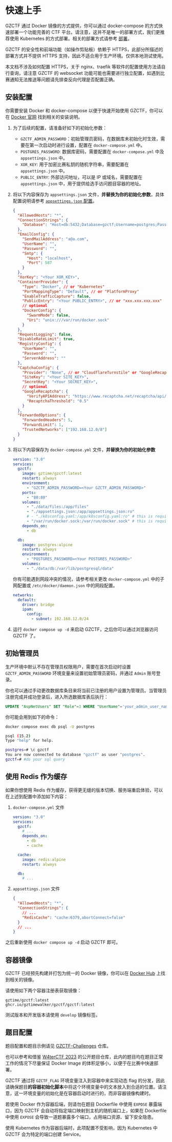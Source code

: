 
# 快速上手

GZCTF 通过 Docker 镜像的方式提供，你可以通过 docker-compose 的方式快速部署一个功能完善的 CTF 平台。请注意，这并不是唯一的部署方式，我们更推荐使用 Kubernetes 的方式部署。相关的部署方式请参考 [部署](/deployment)。

<Callout type="warning">

GZCTF 的安全性和前端功能（如操作剪贴板）依赖于 HTTPS，此部分所描述的部署方式并不提供 HTTPS 支持，因此不适合用于生产环境。仅供本地测试使用。

本文档不涉及如何配置 HTTPS，关于 nginx、traefik 等软件的配置使用方法请自行查询，请注意 GZCTF 的 websocket 功能可能也需要进行独立配置，如遇到比赛通知无法推送等问题请先排查反向代理是否配置正确。

</Callout>

## 安装配置

<Callout type="info">

你需要安装 Docker 和 docker-compose 以便于快速开始使用 GZCTF，你可以在 [Docker 官网](https://docs.docker.com/engine/install/) 找到相关的安装说明。

</Callout>

1. 为了后续的配置，请准备好如下的初始化参数：

   - `GZCTF_ADMIN_PASSWORD`：初始管理员密码，在数据库未初始化时生效，需要在第一次启动时进行设置，配置在 `docker-compose.yml` 中。
   - `POSTGRES_PASSWORD`: 数据库密码，需要配置在 `docker-compose.yml` 中及 `appsettings.json` 中。
   - `XOR_KEY`: 用于加密比赛私钥的随机字符串，需要配置在 `appsettings.json` 中。
   - `PUBLIC_ENTRY`: 外部访问地址，可以是 IP 或域名，需要配置在 `appsettings.json` 中，用于提供给选手访问题目容器的地址。

2. 将以下内容保存为 `appsettings.json` 文件，**并替换为你的初始化参数**，具体配置说明请参考 [`appsettings.json` 配置](/config/appsettings)。

   ```json
   {
     "AllowedHosts": "*",
     "ConnectionStrings": {
       "Database": "Host=db:5432;Database=gzctf;Username=postgres;Password=<Your POSTGRES_PASSWORD>"
     },
     "EmailConfig": {
       "SendMailAddress": "a@a.com",
       "UserName": "",
       "Password": "",
       "Smtp": {
         "Host": "localhost",
         "Port": 587
       }
     },
     "XorKey": "<Your XOR_KEY>",
     "ContainerProvider": {
       "Type": "Docker", // or "Kubernetes"
       "PortMappingType": "Default", // or "PlatformProxy"
       "EnableTrafficCapture": false,
       "PublicEntry": "<Your PUBLIC_ENTRY>", // or "xxx.xxx.xxx.xxx"
       // optional
       "DockerConfig": {
         "SwarmMode": false,
         "Uri": "unix:///var/run/docker.sock"
       }
     },
     "RequestLogging": false,
     "DisableRateLimit": true,
     "RegistryConfig": {
       "UserName": "",
       "Password": "",
       "ServerAddress": ""
     },
     "CaptchaConfig": {
       "Provider": "None", // or "CloudflareTurnstile" or "GoogleRecaptcha"
       "SiteKey": "<Your SITE_KEY>",
       "SecretKey": "<Your SECRET_KEY>",
       // optional
       "GoogleRecaptcha": {
         "VerifyAPIAddress": "https://www.recaptcha.net/recaptcha/api/siteverify",
         "RecaptchaThreshold": "0.5"
       }
     },
     "ForwardedOptions": {
       "ForwardedHeaders": 5,
       "ForwardLimit": 1,
       "TrustedNetworks": ["192.168.12.0/8"]
     }
   }
   ```

3. 将以下内容保存为 `docker-compose.yml` 文件，**并替换为你的初始化参数**

   ```yaml
   version: "3.0"
   services:
     gzctf:
       image: gztime/gzctf:latest
       restart: always
       environment:
         - "GZCTF_ADMIN_PASSWORD=<Your GZCTF_ADMIN_PASSWORD>"
       ports:
         - "80:80"
       volumes:
         - "./data/files:/app/files"
         - "./appsettings.json:/app/appsettings.json:ro"
         # - "./k8sconfig.yaml:/app/k8sconfig.yaml:ro" # this is required for k8s deployment
         - "/var/run/docker.sock:/var/run/docker.sock" # this is required for docker deployment
       depends_on:
         - db

     db:
       image: postgres:alpine
       restart: always
       environment:
         - "POSTGRES_PASSWORD=<Your POSTGRES_PASSWORD>"
       volumes:
         - "./data/db:/var/lib/postgresql/data"
   ```

   <Callout type="info">

   你有可能遇到网段冲突的情况，请参考相关更改 `docker-compose.yml`
   中的子网配置或 `/etc/docker/daemon.json` 中的网段配置。

   ```yaml
   networks:
     default:
       driver: bridge
       ipam:
         config:
           - subnet: 192.168.12.0/24
   ```

   </Callout>

4. 运行 `docker compose up -d` 来启动 GZCTF，之后你可以通过浏览器访问 GZCTF 了。

## 初始管理员

生产环境中默认不存在管理员权限用户，需要在首次启动时设置 `GZCTF_ADMIN_PASSWORD` 环境变量来设置初始管理员密码，并通过 `Admin` 账号登录。

你也可以通过手动更改数据库条目来将当前已注册的用户设置为管理员。当管理员注册完成并成功登录后，进入所选数据库表后执行：

```sql
UPDATE "AspNetUsers" SET "Role"=3 WHERE "UserName"='your_admin_user_name';
```

你可能会用到如下的命令：

```bash
docker compose exec db psql -U postgres
```

```bash
psql (15.2)
Type "help" for help.

postgres=# \c gzctf
You are now connected to database "gzctf" as user "postgres".
gzctf=# #do your sql query
```

## 使用 Redis 作为缓存

如果你想使用 Redis 作为缓存，获得更无缝的版本切换、服务端重启体验，可以在上述到配置中添加如下内容：

1. `docker-compose.yml` 文件

   ```yaml
   version: "3.0"
   services:
     gzctf:
       # ...
       depends_on:
         - db
         - cache

     cache:
       image: redis:alpine
       restart: always

     db:
       # ...
   ```

2. `appsettings.json` 文件

   ```json
   {
     "AllowedHosts": "*",
     "ConnectionStrings": {
       // ...
       "RedisCache": "cache:6379,abortConnect=false"
     }
     // ...
   }
   ```

之后重新使用 `docker compose up -d` 启动 GZCTF 即可。

## 容器镜像

GZCTF 已经预先构建并打包为统一的 Docker 镜像，你可以在 [Docker Hub](https://hub.docker.com/r/gztime/gzctf) 上找到相关的镜像。

请使用如下两个容器注册表获取镜像：

```
gztime/gzctf:latest
ghcr.io/gztimewalker/gzctf/gzctf:latest
```

测试版本和开发版本请使用 `develop` 镜像标签。

## 题目配置

题目配置和题目示例请见 [GZCTF-Challenges](https://github.com/GZTimeWalker/GZCTF-Challenges) 仓库。

也可以参考和借鉴 [W4terCTF 2023](https://github.com/W4terDr0p/W4terCTF-2023) 的公开题目仓库，此内的题目均在题目正常工作的情况下尽量保证 Docker Image 的体积足够小，以便于在比赛中快速部署。

GZCTF 通过将 `GZCTF_FLAG` 环境变量注入到容器中来实现动态 flag 的分发，因此请确保题目**的容器初始化脚本**中将这个环境变量中的文本放入到合适的位置。请注意，这一环境变量的初始化是在容器启动时进行的，而非容器镜像构建时。

<Callout type="info">

若使用 Docker 作为容器后端，则请勿在题目 Dockerfile 中使用 `EXPOSE` 暴露端口，因为 GZCTF 会自动将指定端口映射到主机的随机端口上，如果在 Dockerfile 中使用 `EXPOSE` 会导致一道题暴露多个端口，占用端口资源、留下安全隐患。

使用 Kubernetes 作为容器后端时，此项配置不受影响，因为 Kubernetes 中 GZCTF 会为特定的端口创建 Service。

</Callout>
